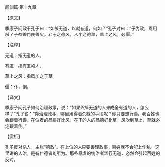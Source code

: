 

颜渊篇·第十九章

【原文】

季康子问政于孔子曰：“如杀无道，以就有道，何如？”孔子对曰：“子为政，焉用杀？子欲善而民善矣。君子之德风，人小之德草，草上之风，必偃。”

【注释】

无道：指无道的人。

有道：指有道的人。

草上之风：指风加之于草。

偃：仆，倒。

【译文】

季康子问孔子如何治理政事，说：“如果杀掉无道的人来成全有道的人，怎么样？”孔子说：“你治理政事，哪里用得着杀戮的手段呢？你只要想行善，老百姓也会跟着行善。在位者的品德好比风，在下的人的品德好比草，风吹到草上，草就必定跟着倒。”

【赏析】

孔子反对杀人，主张“德政”。在上位的人只要善理政事，百姓就不会犯上作乱。这里讲的人治，是有仁德者的所为。那些暴虐的统治者滥行无道，必然会引起百姓的反对。

